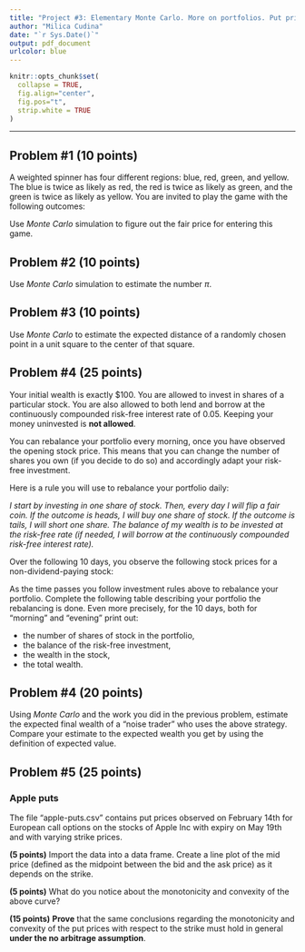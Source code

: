 ```yaml
---
title: "Project #3: Elementary Monte Carlo. More on portfolios. Put prices."
author: "Milica Cudina"
date: "`r Sys.Date()`"
output: pdf_document
urlcolor: blue
---
```

<!-- The author of this template is Dr. Gordan Zitkovic.-->
<!-- The code chunk below contains some settings that will  -->
<!-- make your R code look better in the output pdf file.  -->
<!-- If you are curious about what each option below does, -->
<!-- go to https://yihui.org/knitr/options/ -->
<!-- If not, feel free to disregard everything ...  -->
```r
knitr::opts_chunk$set(
  collapse = TRUE,
  fig.align="center",
  fig.pos="t",
  strip.white = TRUE
)
```
<!-- ... down to here. -->

---

## Problem #1 **(10 points)**
A weighted spinner has four different regions: blue, red, green, and yellow. The blue is twice as likely as red, the red is twice as likely as green, and the green is twice as likely as yellow. You are invited to play the game with the following outcomes:
\begin{itemize}
\item[$\bullet$] if the spinner lands on blue, you lose \$5;
\item[$\bullet$] if the spinner lands on red, you win \$2; 
\item[$\bullet$] if the spinner lands on green, you win \$10; 
\item[$\bullet$] if the spinner lands on yellow, you win \$20. 
\end{itemize}

Use *Monte Carlo* simulation to figure out the fair price for entering this game. 

## Problem #2 (10 points)
Use *Monte Carlo* simulation to estimate the number $\pi$. 

## Problem #3 (10 points)
Use *Monte Carlo* to estimate the expected distance of a randomly chosen point in a unit square to the center of that square. 

## Problem #4 (25 points)
Your initial wealth is exactly \$100. You are allowed to invest in
shares of a particular stock. You are also allowed to both lend and
borrow at the continuously compounded risk-free interest rate of
0.05. Keeping your money uninvested is **not allowed**.

You can rebalance your portfolio every morning, once you have observed
the opening stock price. This means that you can change the number of
shares you own (if you decide to do so) and accordingly adapt your
risk-free investment.

Here is a rule you will use to rebalance your portfolio daily:

*I start by investing in one share of stock. Then, every day I will flip a fair coin. If the outcome is heads, I will buy one share of stock. If the outcome is tails, I will
  short one share. The balance of my wealth is to be invested at the
  risk-free rate (if needed, I will borrow at the continuously
  compounded risk-free interest rate).*

Over the following 10 days, you observe the following stock prices for a non-dividend-paying stock:

\medskip

\begin{tabular}{|c|c|c|c|c|c|c|c|c|c|c|c|}
\hline
{\bf Day} & 0 & 1 & 2 & 3 & 4 & 5 & 6 & 7 & 8 & 9 & 10 \\
\hline
{\bf Stock price} &100 & 80 & 64 & 80 & 64 & 80 & 100 & 80 & 64 & 80 & 100 \\
\hline
\end{tabular}

\medskip

As the time passes you follow investment rules above to rebalance your portfolio. Complete the following table describing your portfolio \textbf{just before and just after} the rebalancing is done. 
Even more precisely, for the $10$ days, both for "morning" and "evening" print out:

* the number of shares of stock in the portfolio, 
* the balance of the risk-free investment, 
* the wealth in the stock, 
* the total wealth. 

## Problem #4 (20 points)
Using *Monte Carlo* and the work you did in the previous problem, estimate the expected final wealth of a "noise trader" who uses the above strategy. Compare your estimate to the expected wealth you get by using the definition of expected value. 

## Problem #5 (25 points)
### Apple puts
The file "apple-puts.csv" contains put prices observed on February 14th for European call options on the stocks of Apple Inc with expiry on May 19th and with varying strike prices. 

**(5 points)**
Import the data into a data frame. Create a line plot of the mid price (defined as the midpoint between the bid and the ask price) as it depends on the strike. 

**(5 points)**
What do you notice about the monotonicity and convexity of the above curve? 

**(15 points)**
**Prove** that the same conclusions regarding the monotonicity and convexity of the put prices with respect to the strike must hold in general **under the no arbitrage assumption**. 


